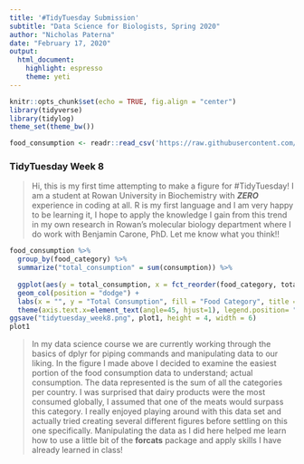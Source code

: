```yaml
---
title: '#TidyTuesday Submission'
subtitle: "Data Science for Biologists, Spring 2020"
author: "Nicholas Paterna"
date: "February 17, 2020"
output:
  html_document:
    highlight: espresso
    theme: yeti
---
```


```r
knitr::opts_chunk$set(echo = TRUE, fig.align = "center")
library(tidyverse)
library(tidylog)
theme_set(theme_bw())

food_consumption <- readr::read_csv('https://raw.githubusercontent.com/rfordatascience/tidytuesday/master/data/2020/2020-02-18/food_consumption.csv')
```


### TidyTuesday Week 8
> Hi, this is my first time attempting to make a figure for #TidyTuesday! I am a student at Rowan University in Biochemistry with **_ZERO_** experience in coding at all. R is my first language and I am very happy to be learning it, I hope to apply the knowledge I gain from this trend in my own research in Rowan's molecular biology department where I do work with Benjamin Carone, PhD. Let me know what you think!!

```r
food_consumption %>%
  group_by(food_category) %>%
  summarize("total_consumption" = sum(consumption)) %>%
  
  ggplot(aes(y = total_consumption, x = fct_reorder(food_category, total_consumption), fill = food_category)) +
  geom_col(position = "dodge") +
  labs(x = "", y = "Total Consumption", fill = "Food Category", title = "Cumulative Food Consumption by Category") +
  theme(axis.text.x=element_text(angle=45, hjust=1), legend.position= "NONE") -> plot1
ggsave("tidytuesday_week8.png", plot1, height = 4, width = 6)
plot1
```

>In my data science course we are currently working through the basics of dplyr for piping commands and manipulating data to our liking. In the figure I made above I decided to examine the easiest portion of the food consumption data to understand; actual consumption. The data represented is the sum of all the categories per country. I was surprised that dairy products were the most consumed globally, I assumed that one of the meats would surpass this category. I really enjoyed playing around with this data set and actually tried creating several different figures before settling on this one specifically. Manipulating the data as I did here helped me learn how to use a little bit of the **forcats** package and apply skills I have already learned in class!